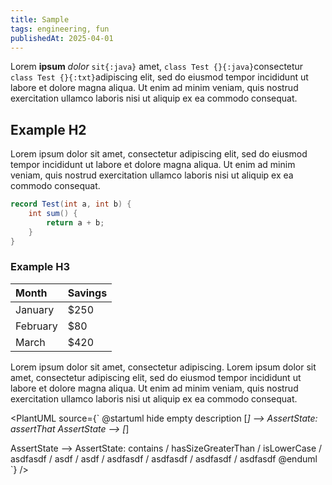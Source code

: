 ```yaml
---
title: Sample
tags: engineering, fun
publishedAt: 2025-04-01
---
```


Lorem **ipsum** _dolor_ `sit{:java}` amet, `class Test {}{:java}`consectetur `class Test {}{:txt}`adipiscing elit, sed do eiusmod tempor incididunt ut labore et dolore magna aliqua. Ut enim ad minim veniam, quis nostrud exercitation ullamco laboris nisi ut aliquip ex ea commodo consequat.

## Example H2

Lorem ipsum dolor sit amet, consectetur adipiscing elit, sed do eiusmod tempor incididunt ut labore et dolore magna aliqua. Ut enim ad minim veniam, quis nostrud exercitation ullamco laboris nisi ut aliquip ex ea commodo consequat.

```java
record Test(int a, int b) {
    int sum() {
        return a + b;
    }
}
```

### Example H3

| Month    | Savings |
| :------- | :------ |
| January  | $250    |
| February | $80     |
| March    | $420    |

<Info title="Example title">
    Lorem ipsum dolor sit amet, consectetur adipiscing.
</Info>

<Warning>
    Lorem ipsum dolor sit amet, consectetur adipiscing elit, sed do eiusmod
    tempor incididunt ut labore et dolore magna aliqua. Ut enim ad minim veniam,
    quis nostrud exercitation ullamco laboris nisi ut aliquip ex ea commodo
    consequat.
</Warning>

<PlantUML source={`
@startuml
hide empty description
[*] --> AssertState: assertThat
AssertState --> [*]

AssertState --> AssertState: contains / hasSizeGreaterThan / isLowerCase / asdfasdf / asdf / asdf / asdfasdf / asdfasdf / asdfasdf / asdfasdf
@enduml
`} />
